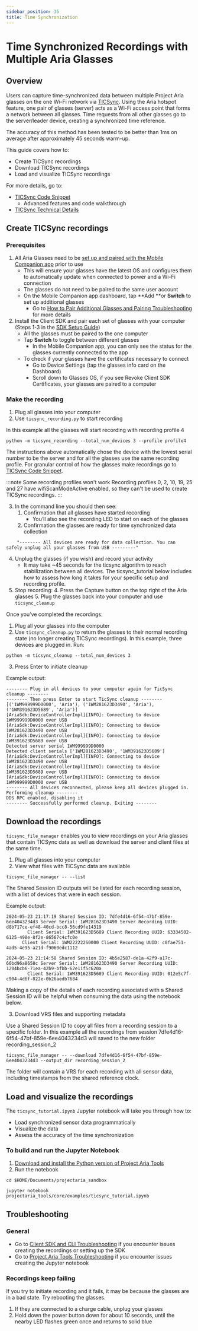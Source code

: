 ```yaml
---
sidebar_position: 35
title: Time Synchronization
---
```

# Time Synchronized Recordings with Multiple Aria Glasses


## Overview

Users can capture time-synchronized data between multiple Project Aria glasses on the one Wi-Fi network via [TICSync](/ARK/sdk/concepts/about_ticsync.mdx). Using the Aria hotspot feature, one pair of glasses (server) acts as a Wi-Fi access point that forms a network between all glasses. Time requests from all other glasses go to the server/leader device, creating a synchronized time reference.

The accuracy of this method has been tested to be better than 1ms on average after approximately 45 seconds warm-up.

This guide covers how to:

* Create TICSync recordings
* Download TICSync recordings
* Load and visualize TICSync recordings

For more details, go to:
* [TICSync Code Snippet](/ARK/sdk/samples/ticsync_sample.mdx)
    * Advanced features and code walkthrough
* [TICSync Technical Details](/ARK/sdk/concepts/about_ticsync.mdx)


## Create TICSync recordings
### Prerequisites

1. All Aria Glasses need to be [set up and paired with the Mobile Companion app](/ARK/ARK_quickstart.mdx#update-your-glasses) prior to use
    * This will ensure your glasses have the latest OS and configures them to automatically update when connected to power and a Wi-Fi connection
    * The glasses do not need to be paired to the same user account
    * On the Mobile Companion app dashboard, tap **Add **or **Switch** to set up additional glasses
        * Go to [How to Pair Additional Glasses and Pairing Troubleshooting](/ARK/glasses_manual/pair_glasses.mdx) for more details
2. Install the Client SDK and pair each set of glasses with your computer (Steps 1-3 in the [SDK Setup Guide](/ARK/sdk/setup.mdx))
    * All the glasses must be paired to the one computer
    * Tap **Switch** to toggle between different glasses
        * In the Mobile Companion app, you can only see the status for the glasses currently connected to the app
    * To check if your glasses have the certificates necessary to connect
        * Go to Device Settings (tap the glasses info card on the Dashboard)
        * Scroll down to Glasses OS, if you see Revoke Client SDK Certificates, your glasses are paired to a computer


### Make the recording

1. Plug all glasses into your computer
2. Use  `ticsync_recording.py` to start recording

In this example all the glasses will start recording with recording profile 4

```
python -m ticsync_recording --total_num_devices 3 --profile profile4
```

The instructions above automatically chose the device with the lowest serial number to be the server and for all the glasses use the same recording profile. For granular control of how the glasses make recordings go to [TICSync Code Snippet](/ARK/sdk/samples/ticsync_sample.mdx).

:::note Some recording profiles won't work
Recording profiles 0, 2, 10, 19, 25 and 27 have wifiScanModeActive enabled, so they can't be used to create TICSync recordings.
:::


3. In the command line you should then see:
    1. Confirmation that all glasses have started recording
        * You’ll also see the recording LED to start on each of the glasses
    2. Confirmation the glasses are ready for time synchronized data collection


```
    "-------- All devices are ready for data collection. You can safely unplug all your glasses from USB ---------"
```
4. Unplug the glasses (if you wish) and record your activity
    * It may take ~45 seconds for the ticsync algorithm to reach stabilization between all devices. The ticsync_tutorial below includes how to assess how long it takes for your specific setup and recording profile.
5. Stop recording:
    4. Press the Capture button on the top right of the Aria glasses
    5. Plug the glasses back into your computer and use `ticsync_cleanup`

Once you’ve completed the recordings:

1. Plug all your glasses into the computer
2. Use `ticsync_cleanup.py` to return the glasses to their normal recording state (no longer creating TICSync recordings). In this example, three devices are plugged in. Run:

```
python -m ticsync_cleanup --total_num_devices 3
```

3. Press Enter to initiate cleanup

Example output:


```
-------- Plug in all devices to your computer again for TicSync cleanup --------
-------- Then press Enter to start TicSync cleanup --------
[('1WM999999D0000', 'Aria'), ('1WM281623D3490', 'Aria'), ('1WM391623D5689', 'Aria')]
[AriaSdk:DeviceControllerImpl][INFO]: Connecting to device 1WM999999D0000 over USB
[AriaSdk:DeviceControllerImpl][INFO]: Connecting to device 1WM281623D3490 over USB
[AriaSdk:DeviceControllerImpl][INFO]: Connecting to device 1WM391623D5689 over USB
Detected server serial 1WM999999D0000
Detected client serials ['1WM281623D3490', '1WM391623D5689']
[AriaSdk:DeviceControllerImpl][INFO]: Connecting to device 1WM281623D3490 over USB
[AriaSdk:DeviceControllerImpl][INFO]: Connecting to device 1WM391623D5689 over USB
[AriaSdk:DeviceControllerImpl][INFO]: Connecting to device 1WM999999D0000 over USB
-------- All devices reconnected, please keep all devices plugged in. Performing cleanup --------
DDS RPC enabled, disabling it
-------- Successfully performed cleanup. Exiting --------
```


## Download the recordings

`ticsync_file_manager` enables you to view recordings on your Aria glasses that contain TICSync data as well as download the server and client files at the same time.

1. Plug all glasses into your computer
2. View what files with TICSync data are available

```
ticsync_file_manager -- --list
```

The Shared Session ID outputs will be listed for each recording session, with a list of devices that were in each session.

Example output:

```
2024-05-23 21:17:19 Shared Session ID: 7dfe4d16-6f54-47bf-859e-6ee4043234d3 Server Serial: 1WM281623D3490 Server Recording UUID: d8b717ce-ef48-40cd-bcc8-56cd9fe14319
        Client Serial: 1WM391623D5689 Client Recording UUID: 63334502-6125-498e-8f2e-86567c4cfc0e
	  Client Serial: 1WM222222S0000 Client Recording UUID: c0fae751-4ad5-4e95-a21d-f9060edc1112

2024-05-23 21:14:58 Shared Session ID: 4b5e2587-de1a-42f9-a17c-60bd96a8658c Server Serial: 1WM281623D3490 Server Recording UUID: 1204bcb6-71ea-42b9-bfbb-62e11f5c620a
        Client Serial: 1WM391623D5689 Client Recording UUID: 012e5c7f-c904-4d6f-822e-0b26aedb7684
```

Making a copy of the details of each recording associated with a Shared Session ID will be helpful when consuming the data using the notebook below.


3. Download VRS files and supporting metadata

Use a Shared Session ID to copy all files from a recording session to a specific folder. In this example all the recordings from session 7dfe4d16-6f54-47bf-859e-6ee4043234d3 will saved to the new folder recording_session_2

```
ticsync_file_manager -- --download 7dfe4d16-6f54-47bf-859e-6ee4043234d3 --output_dir recording_session_2
```

The folder will contain a VRS for each recording with all sensor data, including timestamps from the shared reference clock.

<div id="tutorial"></div>

## Load and visualize the recordings

The `ticsync_tutorial.ipynb` Jupyter notebook will take you through how to:

* Load synchronized sensor data programmatically
* Visualize the data
* Assess the accuracy of the time synchronization


### To build and run the Jupyter Notebook

1. [Download and install the Python version of Project Aria Tools](/data_utilities/installation/installation_python.mdx)
2. Run the notebook

```
cd $HOME/Documents/projectaria_sandbox

jupyter notebook projectaria_tools/core/examples/ticsync_tutorial.ipynb

```


## Troubleshooting

### General

* Go to [Client SDK and CLI Troubleshooting](/ARK/sdk/sdk_troubleshooting.mdx) if you encounter issues creating the recordings or setting up the SDK
* Go to [Project Aria Tools Troubleshooting](/data_utilities/installation/troubleshooting.mdx) if you encounter issues creating the Jupyter notebook

### Recordings keep failing
If you try to initiate recording and it fails, it may be because the glasses are in a bad state. Try rebooting the glasses.

1. If they are connected to a charge cable, unplug your glasses
2. Hold down the power button down for about 10 seconds, until the nearby LED flashes green once and returns to solid blue
